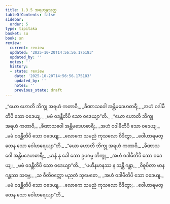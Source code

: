 ```yaml
---
title: 1.3.5 အရဟန္တသုတ္တ
tableOfContents: false
sidebar:
  order: 5
type: tipitaka
basket: su
book: sn
review:
  current: review
  updated: '2025-10-20T14:56:56.175183'
  updated_by: ''
  notes: ''
  history:
  - state: review
    date: '2025-10-20T14:56:56.175183'
    updated_by: ''
    notes: ''
    previous_state: draft
---
```



<DynamicBreadcrumb />


<ReviewStatus review={frontmatter.review} showDetails={true} />

<HypothesisAnnotation frontmatter={frontmatter} />

<Division number="25" book="sn" e="ch" v="18" p="283">

<Paragraph number="107" type="verses" book="sn">
_“ယော ဟောတိ ဘိက္ခု အရဟံ ကတာဝီ,_  
_ခီဏာသဝေါ အန္တိမဒေဟဓာရီ;_  
_အဟံ ဝဒါမီတိပိ သော ဝဒေယျ,_  
_မမံ ဝဒန္တီတိပိ သော ဝဒေယျာ”တိ._  

</Paragraph>

<Paragraph number="108" type="verses" book="sn">
_“ယော ဟောတိ ဘိက္ခု အရဟံ ကတာဝီ,_  
_ခီဏာသဝေါ အန္တိမဒေဟဓာရီ;_  
_အဟံ ဝဒါမီတိပိ သော ဝဒေယျ,_  
_မမံ ဝဒန္တီတိပိ သော ဝဒေယျ;_  
_လောကေ သမညံ ကုသလော ဝိဒိတွာ,_  
_ဝေါဟာရမတ္တေန သော ဝေါဟရေယျာ”တိ._  

</Paragraph>

<Paragraph number="109" type="verses" book="sn">
_“ယော ဟောတိ ဘိက္ခု အရဟံ ကတာဝီ,_  
_ခီဏာသဝေါ အန္တိမဒေဟဓာရီ;_  
_မာနံ နု ခေါ သော ဥပဂမ္မ ဘိက္ခု,_  
_အဟံ ဝဒါမီတိပိ သော ဝဒေယျ;_  
_မမံ ဝဒန္တီတိပိ သော ဝဒေယျာ”တိ._  

</Paragraph>

<Paragraph number="110" type="verses" book="sn">
_“ပဟီနမာနဿ န သန္တိ ဂန္ထာ,_  
_ဝိဓူပိတာ မာနဂန္ထဿ သဗ္ဗေ;_  
_သ ဝီတိဝတ္တော မညတံ သုမေဓော,_  
_အဟံ ဝဒါမီတိပိ သော ဝဒေယျ._  

</Paragraph>

<Paragraph number="111" type="verses" book="sn">
_မမံ ဝဒန္တီတိပိ သော ဝဒေယျ,_  
_လောကေ သမညံ ကုသလော ဝိဒိတွာ;_  
_ဝေါဟာရမတ္တေန သော ဝေါဟရေယျာ”တိ._
</Paragraph>
</Division>